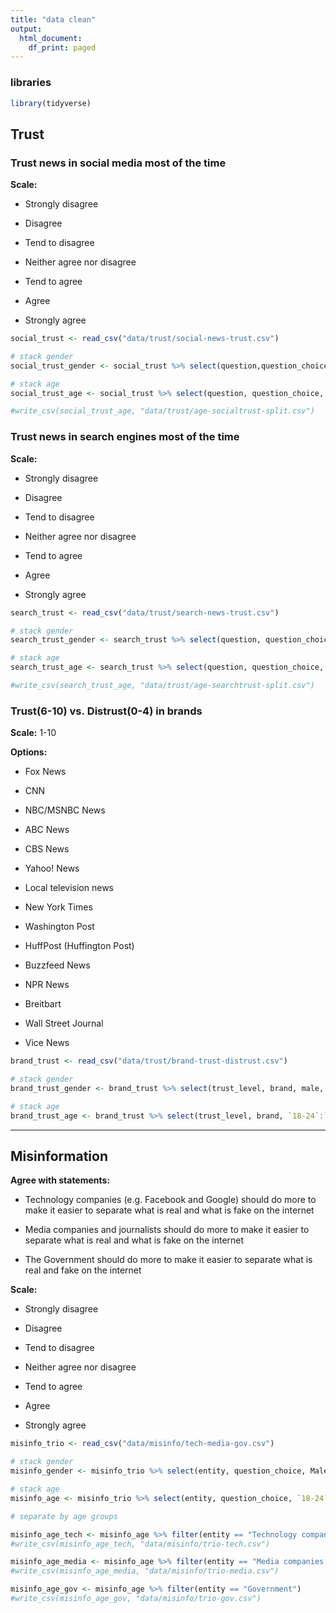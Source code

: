 ```yaml
---
title: "data clean"
output:
  html_document:
    df_print: paged
---
```


### libraries

```r
library(tidyverse)
```

## Trust

### Trust news in social media most of the time

**Scale:**

+ Strongly disagree

+ Disagree

+ Tend to disagree

+ Neither agree nor disagree

+ Tend to agree

+ Agree

+ Strongly agree

```r
social_trust <- read_csv("data/trust/social-news-trust.csv")

# stack gender
social_trust_gender <- social_trust %>% select(question,question_choice, male, female) %>% gather(gender, count, male, female)

# stack age
social_trust_age <- social_trust %>% select(question, question_choice, `18-24`:`65+`) %>% gather(age, count, `18-24`:`65+`)

#write_csv(social_trust_age, "data/trust/age-socialtrust-split.csv")

```

### Trust news in search engines most of the time

**Scale:**

+ Strongly disagree

+ Disagree

+ Tend to disagree

+ Neither agree nor disagree

+ Tend to agree

+ Agree

+ Strongly agree

```r
search_trust <- read_csv("data/trust/search-news-trust.csv")

# stack gender
search_trust_gender <- search_trust %>% select(question, question_choice, male, female) %>% gather(gender, count, male, female)

# stack age
search_trust_age <- search_trust %>% select(question, question_choice, `18-24`:`65+`) %>% gather(age, count, `18-24`:`65+`)

#write_csv(search_trust_age, "data/trust/age-searchtrust-split.csv")

```

### Trust(6-10) vs. Distrust(0-4) in brands

**Scale:** 1-10 

**Options:**

+ Fox News

+ CNN

+ NBC/MSNBC News

+ ABC News

+ CBS News

+ Yahoo! News

+ Local television news

+ New York Times

+ Washington Post

+ HuffPost (Huffington Post)

+ Buzzfeed News

+ NPR News

+ Breitbart

+ Wall Street Journal

+ Vice News

```r
brand_trust <- read_csv("data/trust/brand-trust-distrust.csv")

# stack gender
brand_trust_gender <- brand_trust %>% select(trust_level, brand, male, female) %>% gather(gender, count, male, female)

# stack age
brand_trust_age <- brand_trust %>% select(trust_level, brand, `18-24`:`65+`) %>% gather(age, count, `18-24`:`65+`)


```

-----

## Misinformation

**Agree with statements:**

+ Technology companies (e.g. Facebook and Google) should do more to make it easier to separate what is real and what is fake on the internet

+ Media companies and journalists should do more to make it easier to separate what is real and what is fake on the internet

+ The Government should do more to make it easier to separate what is real and fake on the internet

**Scale:**

+ Strongly disagree

+ Disagree

+ Tend to disagree

+ Neither agree nor disagree

+ Tend to agree

+ Agree

+ Strongly agree

```r
misinfo_trio <- read_csv("data/misinfo/tech-media-gov.csv")

# stack gender
misinfo_gender <- misinfo_trio %>% select(entity, question_choice, Male, Female) %>% gather(gender, count, Male, Female)

# stack age
misinfo_age <- misinfo_trio %>% select(entity, question_choice, `18-24`:`65+`) %>% gather(age, count, `18-24`:`65+`)

# separate by age groups

misinfo_age_tech <- misinfo_age %>% filter(entity == "Technology companies")
#write_csv(misinfo_age_tech, "data/misinfo/trio-tech.csv")

misinfo_age_media <- misinfo_age %>% filter(entity == "Media companies and journalists")
#write_csv(misinfo_age_media, "data/misinfo/trio-media.csv")

misinfo_age_gov <- misinfo_age %>% filter(entity == "Government")
#write_csv(misinfo_age_gov, "data/misinfo/trio-gov.csv")
```
